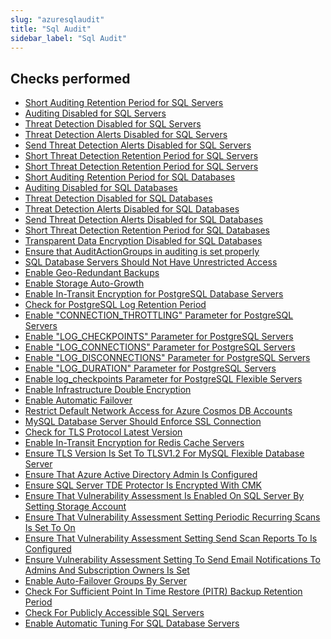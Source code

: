 ```yaml
---
slug: "azuresqlaudit"
title: "Sql Audit"
sidebar_label: "Sql Audit"
---
```


## Checks performed

- [Short Auditing Retention Period for SQL Servers](azuresqlaudit/rules/azure_audit_sqlserver_short_auditing_retention) 
- [Auditing Disabled for SQL Servers](azuresqlaudit/rules/azure_audit_sqlserver_auditing_disabled) 
- [Threat Detection Disabled for SQL Servers](azuresqlaudit/rules/azure_audit_sqlserver_threat_detection_disabled) 
- [Threat Detection Alerts Disabled for SQL Servers](azuresqlaudit/rules/azure_audit_sqlserver_threat_detection_alerts_disabled) 
- [Send Threat Detection Alerts Disabled for SQL Servers](azuresqlaudit/rules/azure_audit_sqlserver_threat_detection_alerts_notification_disabled) 
- [Short Threat Detection Retention Period for SQL Servers](azuresqlaudit/rules/azure_audit_sqlserver_short_threat_detection_retention) 
- [Short Threat Detection Retention Period for SQL Servers](azuresqlaudit/rules/azure_audit_sqlserver_no_aadadmin_configured) 
- [Short Auditing Retention Period for SQL Databases](azuresqlaudit/rules/azure_audit_sqldatabase_short_auditing_retention) 
- [Auditing Disabled for SQL Databases](azuresqlaudit/rules/azure_audit_sqldatabase_auditing_disabled) 
- [Threat Detection Disabled for SQL Databases](azuresqlaudit/rules/azure_audit_sqldatabase_threat_detection_disabled) 
- [Threat Detection Alerts Disabled for SQL Databases](azuresqlaudit/rules/azure_audit_sqldatabase_threat_detection_alerts_disabled) 
- [Send Threat Detection Alerts Disabled for SQL Databases](azuresqlaudit/rules/azure_audit_sqldatabase_threat_detection_alerts_notification_disabled) 
- [Short Threat Detection Retention Period for SQL Databases](azuresqlaudit/rules/azure_audit_sqldatabase_short_threat_detection_retention) 
- [Transparent Data Encryption Disabled for SQL Databases](azuresqlaudit/rules/azure_audit_sqldatabase_transparent_data_encryption_disabled) 
- [Ensure that AuditActionGroups in auditing is set properly](azuresqlaudit/rules/azure_audit_sqlserver_audit_action_groups_invalid) 
- [SQL Database Servers Should Not Have Unrestricted Access](azuresqlaudit/rules/azure_audit_sql_server_unrestricted_database_access) 
- [Enable Geo-Redundant Backups](azuresqlaudit/rules/azure_audit_postgresql_enable_geo_redundant_backup) 
- [Enable Storage Auto-Growth](azuresqlaudit/rules/azure_audit_postgresql_enable_storage_auto_growth) 
- [Enable In-Transit Encryption for PostgreSQL Database Servers](azuresqlaudit/rules/azure_audit_postgresql_database_server_enable_in_transit_encryption) 
- [Check for PostgreSQL Log Retention Period](azuresqlaudit/rules/azure_audit_postgresql_log_retention_period) 
- [Enable "CONNECTION_THROTTLING" Parameter for PostgreSQL Servers](azuresqlaudit/rules/azure_audit_postgressql_enable_connection_throttling) 
- [Enable "LOG_CHECKPOINTS" Parameter for PostgreSQL Servers](azuresqlaudit/rules/azure_audit_postgressql_enable_log_checkpoints) 
- [Enable "LOG_CONNECTIONS" Parameter for PostgreSQL Servers](azuresqlaudit/rules/azure_audit_postgressql_enable_log_connections) 
- [Enable "LOG_DISCONNECTIONS" Parameter for PostgreSQL Servers](azuresqlaudit/rules/azure_audit_postgressql_enable_log_disconnections) 
- [Enable "LOG_DURATION" Parameter for PostgreSQL Servers](azuresqlaudit/rules/azure_audit_postgressql_enable_log_duration) 
- [Enable log_checkpoints Parameter for PostgreSQL Flexible Servers](azuresqlaudit/rules/azure_audit_postgressql_enable_log_checkpoints_flexible_servers) 
- [Enable Infrastructure Double Encryption](azuresqlaudit/rules/azure_audit_postgressql_enable_infrastructure_double_encryption) 
- [Enable Automatic Failover](azuresqlaudit/rules/azure_audit_cosmosdb_enable_automatic_failover) 
- [Restrict Default Network Access for Azure Cosmos DB Accounts](azuresqlaudit/rules/azure_audit_cosmosdb_restrict_default_network_access) 
- [MySQL Database Server Should Enforce SSL Connection](azuresqlaudit/rules/azure_audit_mysql_server_ssl_connection) 
- [Check for TLS Protocol Latest Version](azuresqlaudit/rules/azure_audit_redis_tls_protocol_latest_version) 
- [Enable In-Transit Encryption for Redis Cache Servers](azuresqlaudit/rules/azure_audit_redis_in_transit_encryption) 
- [Ensure TLS Version Is Set To TLSV1.2 For MySQL Flexible Database Server](azuresqlaudit/rules/azure_audit_mysql_tls_version) 
- [Ensure That Azure Active Directory Admin Is Configured](azuresqlaudit/rules/azure_audit_active_directory_admin_configured) 
- [Ensure SQL Server TDE Protector Is Encrypted With CMK](azuresqlaudit/rules/azure_audit_sql_server_tde_protector_encrypted_cmk) 
- [Ensure That Vulnerability Assessment Is Enabled On SQL Server By Setting Storage Account](azuresqlaudit/rules/azure_audit_sql_server_va_enabled_storage_account) 
- [Ensure That Vulnerability Assessment Setting Periodic Recurring Scans Is Set To On](azuresqlaudit/rules/azure_audit_sql_server_periodic_recurring_scans) 
- [Ensure That Vulnerability Assessment Setting Send Scan Reports To Is Configured](azuresqlaudit/rules/azure_audit_sql_server_send_scan_report) 
- [Ensure Vulnerability Assessment Setting To Send Email Notifications To Admins And Subscription Owners Is Set](azuresqlaudit/rules/azure_audit_sql_server_email_notifications_admins) 
- [Enable Auto-Failover Groups By Server](azuresqlaudit/rules/azure_audit_sql_server_auto_failover_groups) 
- [Check For Sufficient Point In Time Restore (PITR) Backup Retention Period](azuresqlaudit/rules/azure_audit_sql_server_point_in_time_restore_backup_retention) 
- [Check For Publicly Accessible SQL Servers](azuresqlaudit/rules/azure_audit_sql_server_publicly_accessible) 
- [Enable Automatic Tuning For SQL Database Servers](azuresqlaudit/rules/azure_audit_check_sql_server_automatic_tuning) 

